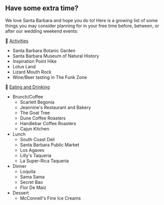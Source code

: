 ## Have some extra time?

We love Santa Barbara and hope you do to! Here is a growing list of some things you may consider planning for in your free time before, between, or after our wedding weekend events:

🪷 <u>Activities</u>

- Santa Barbara Botanic Garden
- Santa Barbara Museum of Natural History
- Inspiration Point Hike
- Lotus Land
- Lizard Mouth Rock
- Wine/Beer tasting in The Funk Zone

🌮 <u>Eating and Drinking</u>

- Brunch/Coffee
  - Scarlett Begonia
  - Jeannine's Restaurant and Bakery
  - The Goat Tree
  - Dune Coffee Roasters
  - Handlebar Coffee Roasters
  - Cajun Kitchen
- Lunch
  - South Coast Deli
  - Santa Barbara Public Market
  - Los Agaves
  - Lilly's Taqueria
  - La Super-Rica Taqueria
- Dinner
  - Loquita
  - Sama Sama
  - Secret Bao
  - Flor De Maiz
- Dessert
  - McConnell's Fine Ice Creams
